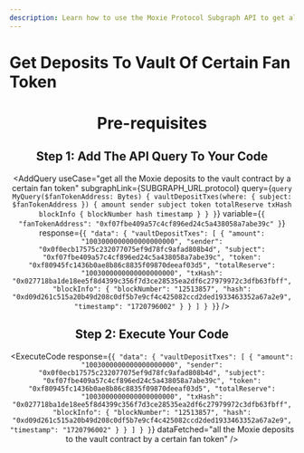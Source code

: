```yaml
---
description: Learn how to use the Moxie Protocol Subgraph API to get all the Moxie deposits to the vault contract by a certain fan token on the Moxie protocol.
---
```



# Get Deposits To Vault Of Certain Fan Token

<Header
  useCase="get all the Moxie deposits to the vault contract by a certain fan token"
  apiName="Moxie Protocol Subgraph"
/>

# Pre-requisites

<Prerequisites apiName="Moxie Protocol Subgraph" />

## Step 1: Add The API Query To Your Code

<AddQuery
  useCase="get all the Moxie deposits to the vault contract by a certain fan token"
  subgraphLink={SUBGRAPH_URL.protocol}
  query={`query MyQuery($fanTokenAddress: Bytes) {
  vaultDepositTxes(where: { subject: $fanTokenAddress }) {
    amount
    sender
    subject
    token
    totalReserve
    txHash
    blockInfo {
      blockNumber
      hash
      timestamp
    }
  }
}`}
  variable={`{
  "fanTokenAddress": "0xf07fbe409a57c4cf896ed24c5a438058a7abe39c"
}`}
  response={`{
  "data": {
    "vaultDepositTxes": [
      {
        "amount": "1003000000000000000000",
        "sender": "0x0f0ecb17575c232077075ef9d78fc9afad808b4d",
        "subject": "0xf07fbe409a57c4cf896ed24c5a438058a7abe39c",
        "token": "0xf80945fc1436b0ae8b86c8835f09870deeaf03d5",
        "totalReserve": "1003000000000000000000",
        "txHash": "0x027718ba1de18ee5f8d4399c356f7d3ce28535ea2df6c27979972c3dfb63fbff",
        "blockInfo": {
          "blockNumber": "12513857",
          "hash": "0xd09d261c515a20b49d208c0df5b7e9cf4c425082ccd2ded1933463352a67a2e9",
          "timestamp": "1720796002"
        }
      }
    ]
  }
}`}
/>

## Step 2: Execute Your Code

<ExecuteCode
  response={`{
  "data": {
    "vaultDepositTxes": [
      {
        "amount": "1003000000000000000000",
        "sender": "0x0f0ecb17575c232077075ef9d78fc9afad808b4d",
        "subject": "0xf07fbe409a57c4cf896ed24c5a438058a7abe39c",
        "token": "0xf80945fc1436b0ae8b86c8835f09870deeaf03d5",
        "totalReserve": "1003000000000000000000",
        "txHash": "0x027718ba1de18ee5f8d4399c356f7d3ce28535ea2df6c27979972c3dfb63fbff",
        "blockInfo": {
          "blockNumber": "12513857",
          "hash": "0xd09d261c515a20b49d208c0df5b7e9cf4c425082ccd2ded1933463352a67a2e9",
          "timestamp": "1720796002"
        }
      }
    ]
  }
}`}
  dataFetched="all the Moxie deposits to the vault contract by a certain fan token"
/>

<DeveloperSupport />
